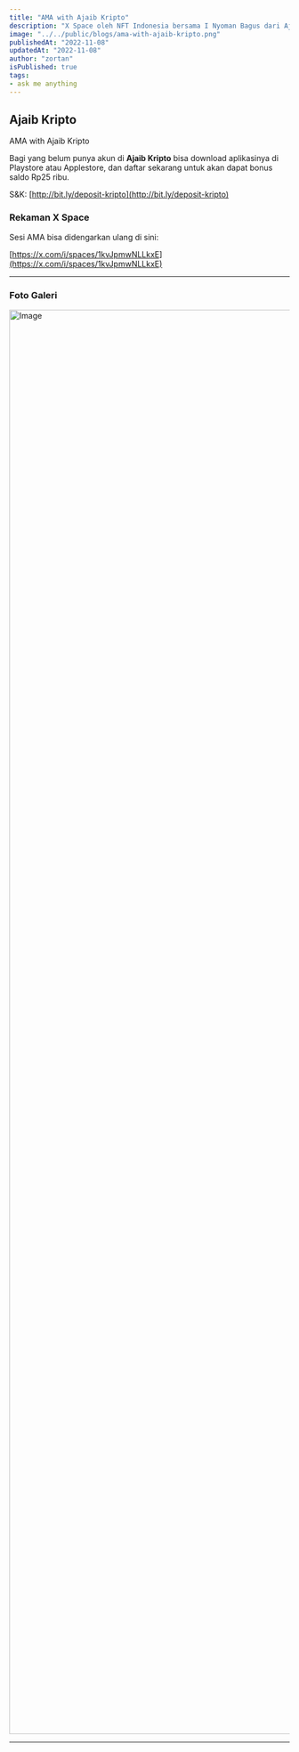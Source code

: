```yaml
---
title: "AMA with Ajaib Kripto"
description: "X Space oleh NFT Indonesia bersama I Nyoman Bagus dari Ajaib Kripto."
image: "../../public/blogs/ama-with-ajaib-kripto.png"
publishedAt: "2022-11-08"
updatedAt: "2022-11-08"
author: "zortan"
isPublished: true
tags: 
- ask me anything
---
```


## Ajaib Kripto

AMA with Ajaib Kripto

Bagi yang belum punya akun di **Ajaib Kripto** bisa download aplikasinya di Playstore atau Applestore, dan daftar sekarang untuk akan dapat bonus saldo Rp25 ribu.

S&K: [http://bit.ly/deposit-kripto](http://bit.ly/deposit-kripto)

### Rekaman X Space

Sesi AMA bisa didengarkan ulang di sini:

<AudioSource yyy="https://ipfs.io/ipfs/QmS4LEuU4Z1SjK5ae2Dk1xvfwBYhcGdzWgkzjyR2JWinxU/ama-with-ajaib-kripto.mp3" />

[https://x.com/i/spaces/1kvJpmwNLLkxE](https://x.com/i/spaces/1kvJpmwNLLkxE)

---

### Foto Galeri

<Image
  src="https://ipfs.io/ipfs/QmZioRXFq4vEtyFFMGb8mw8VgJ2pLcN8ToV1EEQ8PTGaUf/ama-with-ajaib-kripto.jpeg"
  width="3840"
  height="2560"
  alt="Image"
  sizes="100vw"
/>

---